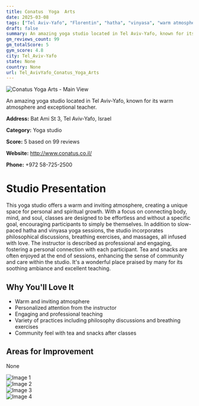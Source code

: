 ```yaml
---
title: Conatus  Yoga  Arts
date: 2025-03-08
tags: ["Tel Aviv-Yafo", "Florentin", "hatha", "vinyasa", "warm atmosphere", "community feel", "Tel Aviv-Yafo"]  
draft: false
summary: An amazing yoga studio located in Tel Aviv-Yafo, known for its warm atmosphere and exceptional teacher.
gm_reviews_count: 99
gm_totalScore: 5
gym_score: 4.8
city: Tel_Aviv-Yafo
state: None
country: None
url: Tel_AvivYafo_Conatus_Yoga_Arts
---
```


<div className="aspect-[16/9] relative my-8">
  <img 
    src="https://lh5.googleusercontent.com/p/AF1QipPdy2H-tuvQA6p5POeY5N3ZSVezrzfYV0NWDdxJ=w1920-h1080-k-no"
    alt="Conatus  Yoga  Arts - Main View"
    className="object-cover absolute inset-0 w-full h-full rounded-lg"
  />
</div>

An amazing yoga studio located in Tel Aviv-Yafo, known for its warm atmosphere and exceptional teacher.

**Address:** Bat Ami St 3, Tel Aviv-Yafo, Israel

**Category:** Yoga studio

**Score:** 5 based on 99 reviews

**Website:** http://www.conatus.co.il/

**Phone:** +972 58-725-2500

# Studio Presentation

This yoga studio offers a warm and inviting atmosphere, creating a unique space for personal and spiritual growth. With a focus on connecting body, mind, and soul, classes are designed to be effortless and without a specific goal, encouraging participants to simply be themselves. In addition to slow-paced hatha and vinyasa yoga sessions, the studio incorporates philosophical discussions, breathing exercises, and massages, all infused with love. The instructor is described as professional and engaging, fostering a personal connection with each participant. Tea and snacks are often enjoyed at the end of sessions, enhancing the sense of community and care within the studio. It's a wonderful place praised by many for its soothing ambiance and excellent teaching.

## Why You'll Love It

- Warm and inviting atmosphere
- Personalized attention from the instructor
- Engaging and professional teaching
- Variety of practices including philosophy discussions and breathing exercises
- Community feel with tea and snacks after classes

## Areas for Improvement

None

<div className="grid grid-cols-1 xl:grid-cols-2 gap-4 my-8">
<div className="aspect-[4/3] relative"><img src="https://lh5.googleusercontent.com/p/AF1QipPgKaCXQ1AXyKl88M483McBe6Hmtm_xYNKsXCZb=w1920-h1080-k-no" alt="Image 1" className="object-cover absolute inset-0 w-full h-full rounded-lg" /></div>
<div className="aspect-[4/3] relative"><img src="https://lh5.googleusercontent.com/p/AF1QipOHE6qw5eEHZ5pjDQ9jgiw-0Bnk0pS8v7_c7xxE=w1920-h1080-k-no" alt="Image 2" className="object-cover absolute inset-0 w-full h-full rounded-lg" /></div>
<div className="aspect-[4/3] relative"><img src="https://lh5.googleusercontent.com/p/AF1QipNsDSLXP7WkPChwGfdiJW2uGhPWL48YVVvFkiot=w1920-h1080-k-no" alt="Image 3" className="object-cover absolute inset-0 w-full h-full rounded-lg" /></div>
<div className="aspect-[4/3] relative"><img src="https://lh5.googleusercontent.com/p/AF1QipNJAGTlxZqmXY5fU9gVmqHRRlpj_Q8rrrCIVvya=w1920-h1080-k-no" alt="Image 4" className="object-cover absolute inset-0 w-full h-full rounded-lg" /></div>
</div>